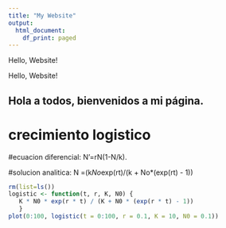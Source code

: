 ```yaml
---
title: "My Website"
output:
  html_document:
    df_print: paged
---
```


Hello, Website!

Hello, Website!

## Hola a todos, bienvenidos a mi página.



# crecimiento logistico

#ecuacion diferencial: N'=rN(1-N/k).

#solucion analitica: N =(k*No*exp(rt)/(k + No*(exp(rt) - 1))



```r
rm(list=ls())
logistic <- function(t, r, K, N0) {
   K * N0 * exp(r * t) / (K + N0 * (exp(r * t) - 1))
   }
plot(0:100, logistic(t = 0:100, r = 0.1, K = 10, N0 = 0.1))
```
